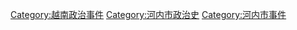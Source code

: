 [[Category:越南政治事件|Category:越南政治事件]]
[[Category:河内市政治史|Category:河内市政治史]]
[[Category:河内市事件|Category:河内市事件]]